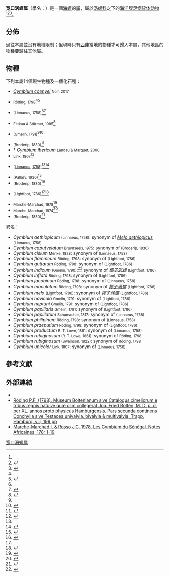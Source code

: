 {{Automatic taxobox
 |image = Cymbium glans 32 a.jpg
 |image_caption = shell of ''{{tsl|en|Cymbium glans||Cymbium glans}}''
 |taxon = Cymbium
 |authority = {{tsl|en|Peter Friedrich Röding||Röding}}, 1798<ref>{{tsl|en|Peter Friedrich Röding||Röding P. F.}} (1798). ''Museum Boltenianum sive catalogus cimeliorum e tribus regnis naturæ quæ olim collegerat Joa. Fried Bolten, M. D. p. d. per XL. annos proto physicus Hamburgensis. Pars secunda continens conchylia sive testacea univalvia, bivalvia &  multivalvia''. pp. [1-3], [1-8], 1-199. Hamburg.</ref>
 | synonyms_ref = <ref name="WoRMS" />
 | synonyms =
* ''Cymba'' <small>Broderip, 1826</small>
* ''Yetus'' <small>Gray, 1855</small>
 | type_species = ''Cymbium jacobinum'' <small>Röding, 1798</small> 
 |display_parents= 3
}}

'''宽口涡螺属'''（學名：{{lang|la|''Cymbium''}}）是一個[[海螺|海螺]]的[[属|属]]，屬於[[涡螺科|涡螺科]]之下的[[洋|海洋]][[腹足纲|腹足纲]][[软体动物|软体动物]]<ref name="顾茂彬" /><ref name="WoRMS">{{WRMS species|138660|''Cymbium'' Röding, 1798||25 April 2010}}</ref><ref>{{cite book |last1=Bail |first1=P. |last2=Poppe |first2=G.T. |year=2001 |title=A conchological iconography: a taxonomic introduction of the recent Volutidae |publisher=[[ConchBooks|ConchBooks]] |location=[[哈肯海姆|Hackenheim]] |pages=30 pp, 5 pl. |language=en }}</ref>。

==分佈==
過往本屬並沒有地域限制；但現時只有[[西非|西非]]當地的物種才可歸入本屬，其他地區的物種要歸往其他屬。

==物種==
下列本屬14個現生物種及一個化石種：
* ''[[Cymbium_coenyei|Cymbium coenyei]]'' <small>Nolf, 2017</small>
* {{tsl|en|Cymbium cucumis|黄瓜宽口涡螺}} ''{{tsl|en|Cymbium cucumis}}'' <small>Röding, 1798</small><ref name="顾茂彬" /><ref>{{WRMS species|141964|''Cymbium cucumis'' Röding, 1798||25 April 2010}}</ref>
* {{tsl|en|Cymbium cymbium|宽口涡螺}} ''{{tsl|en|Cymbium cymbium}}'' <small>(Linnaeus, 1758)</small><ref name="顾茂彬" /><ref>{{WRMS species|224552|''Cymbium cymbium'' (Linnaeus, 1758)||25 April 2010}}</ref>
* ''{{tsl|en|Cymbium fragile||Cymbium fragile}}'' <small>Fittkau & Stürmer, 1985</small><ref>{{WRMS species|384768|''Cymbium fragile'' Fittkau & Stürmer, 1985||25 April 2010}}</ref>
* {{tsl|en|Cymbium glans|大象宽口涡螺}} ''{{tsl|en|Cymbium glans}}'' <small>(Gmelin, 1791)</small><ref name="顾茂彬" /><ref>{{WRMS species|225406|''Cymbium glans'' (Gmelin, 1791)||25 April 2010}}</ref>
* ''{{tsl|en|Cymbium gracile||Cymbium gracile}}'' <small>(Broderip, 1830)</small><ref>{{WRMS species|384770|''Cymbium gracile'' (Broderip, 1830)||25 April 2010}}</ref>
* † ''[[Cymbium_ibericum|Cymbium ibericum]]'' <small>Landau & Marquet, 2000</small>
* ''{{tsl|en|Cymbium marmoratum}}'' <small>Link, 1807</small><ref>{{WRMS species|384771|''Cymbium marmoratum'' Link, 1807||25 April 2010}}</ref>
*{{tsl|en|Cymbium olla|欧拉宽口涡螺}}'' {{tsl|en|Cymbium olla}}'' <small>([[卡尔·林奈|Linnaeus]], [[自然系统第十版|1758]])</small><ref name="顾茂彬" /><ref>{{WRMS species|141965|''Cymbium olla'' (Linnaeus, 1758)||25 April 2010}}</ref>
* ''{{tsl|en|Cymbium pachyus||Cymbium pachyus}}'' <small>(Pallary, 1930)</small><ref>{{WRMS species|384802|''Cymbium pachyus'' (Pallary, 1930)||25 April 2010}}</ref>
* ''{{tsl|en|Cymbium patulum||Cymbium patulum}}'' <small>(Broderip, 1830)</small><ref>{{WRMS species|224439|''Cymbium patulum'' (Broderip, 1830)||25 April 2010}}</ref>
* {{tsl|en|Cymbium pepo|非洲宽口涡螺}}'' {{tsl|en|Cymbium pepo}}'' <small>(Lightfoot, 1786)</small><ref name="顾茂彬" /><ref>{{WRMS species|384806|''Cymbium pepo'' (Lightfoot, 1786)||25 April 2010}}</ref>
* ''{{tsl|en|Cymbium senegalense||Cymbium senegalense}}'' <small>Marche-Marchad, 1978</small><ref>{{WRMS species|384813|''Cymbium senegalensis'' Marche-Marchad, 1978||25 April 2010}}</ref>
* ''{{tsl|en|Cymbium souliei||Cymbium souliei}}'' <small>Marche-Marchad, 1974</small><ref>{{WRMS species|384815|''Cymbium souliei'' Marche-Marchad, 1974||25 April 2010}}</ref>
* ''{{tsl|en|Cymbium tritonis||Cymbium tritonis}}'' <small>(Broderip, 1830)</small><ref>{{WRMS species|141966|''Cymbium tritonis'' (Broderip, 1830)||25 April 2010}}</ref>
;異名：
* ''Cymbium aethiopicum'' <small>(Linnaeus, 1758)</small>: synonym of ''<!-- 頁面不存在 -->[[Melo_aethiopicus|Melo aethiopicus]]'' <small>(Linnaeus, 1758)</small>
* ''Cymbium caputvelatum'' <small>Bruynseels, 1975</small>: synonym of ''{{tsl|en|Cymbium tritonis||Cymbium tritonis}}'' <small>(Broderip, 1830)</small> 
* ''Cymbium cisium'' <small>Menke, 1828</small>: synonym of ''{{tsl|en|Cymbium cymbium||Cymbium cymbium}}'' <small>(Linnaeus, 1758)</small> 
* ''Cymbium flammeum'' <small>Röding, 1798</small>: synonym of ''{{tsl|en|Melo amphora||Melo amphora}}'' <small>(Lightfoot, 1786)</small> 
* ''Cymbium guttatum'' <small>Röding, 1798</small>: synonym of ''{{tsl|en|Cymbium pepo||Cymbium pepo}}'' <small>(Lightfoot, 1786)</small> 
* ''Cymbium indicum'' <small>(Gmelin, 1790)</small>:<ref>{{WRMS species|215094|''Cymbium indicum'' (Gmelin, 1790)||25 April 2010}}</ref> synonym of ''<!-- [[Melo_melo|Melo melo]] -->[[椰子涡螺|椰子涡螺]]'' <small>(Lightfoot, 1786)</small>
* ''Cymbium inflata'' <small>Röding, 1798</small>: synonym of ''{{tsl|en|Cymbium pepo||Cymbium pepo}}'' <small>(Lightfoot, 1786)</small> 
* ''Cymbium jacobinum'' <small>Röding, 1798</small>: synonym of ''{{tsl|en|Cymbium cymbium||Cymbium cymbium}}'' <small>(Linnaeus, 1758)</small> 
* ''Cymbium maculatum'' <small>Röding, 1798</small>: synonym of ''<!-- [[Melo_melo|Melo melo]] -->[[椰子涡螺|椰子涡螺]]'' <small>(Lightfoot, 1786)</small>
* ''Cymbium melo'' <small>(Lightfoot, 1786)</small>: synonym of ''<!-- [[Melo_melo|Melo melo]] -->[[椰子涡螺|椰子涡螺]]'' <small>(Lightfoot, 1786)</small>
* ''Cymbium navicula'' <small>Gmelin, 1791</small>: synonym of ''{{tsl|en|Cymbium pepo||Cymbium pepo}}'' <small>(Lightfoot, 1786)</small>
* ''Cymbium neptuni'' <small>Gmelin, 1791</small>: synonym of ''{{tsl|en|Cymbium pepo||Cymbium pepo}}'' <small>(Lightfoot, 1786)</small>
* ''Cymbium papillaris'' <small>Gmelin, 1791</small>: synonym of ''{{tsl|en|Cymbium pepo||Cymbium pepo}}'' <small>(Lightfoot, 1786)</small>
* ''Cymbium papillatum'' <small>Schumacher, 1817</small>: synonym of ''{{tsl|en|Cymbium olla||Cymbium olla}}'' <small>(Linnaeus, 1758)</small> 
* ''Cymbium philipinum'' <small>Röding, 1798</small>:  synonym of ''{{tsl|en|Cymbium olla||Cymbium olla}}'' <small>(Linnaeus, 1758)</small>
* ''Cymbium praeputium'' <small>Röding, 1798</small>: synonym of ''{{tsl|en|Cymbium pepo||Cymbium pepo}}'' <small>(Lightfoot, 1786)</small>
* ''Cymbium productum'' <small>R. T. Lowe, 1861</small>:  synonym of ''{{tsl|en|Cymbium olla||Cymbium olla}}'' <small>(Linnaeus, 1758)</small>
* ''Cymbium rubiginosum'' <small>(R. T. Lowe, 1861)</small>: synonym of ''{{tsl|en|Cymbium cucumis||Cymbium cucumis}}'' <small>Röding, 1798</small> 
* ''Cymbium rubiginosum'' <small>(Swainson, 1822)</small>: synonym of ''{{tsl|en|Cymbium cucumis||Cymbium cucumis}}'' <small>Röding, 1798</small>
* ''Cymbium unicolor'' <small>Link, 1807</small>: synonym of ''{{tsl|en|Cymbium cymbium||Cymbium cymbium}}'' <small>(Linnaeus, 1758)</small>

==參考文獻==
{{reflist |refs=
<ref name="顾茂彬">{{cite book
 |url=http://www.shuxing.cc/book/15_detail_818446.htm
 |editor=[[顾茂彬|顾茂彬]] |year=2005
 |title=世界名贝鉴赏图谱 |pages=436
 |isbn=7534932467 |language=zh-hans }}</ref>
}}

==外部連結==
{{Commonscat|Cymbium}}
*{{Wikispecies-inline|Cymbium}}
* [https://www.biodiversitylibrary.org/page/16230659 Röding P.F. (1798). Museum Boltenianum sive Catalogus cimeliorum e tribus regnis naturæ quæ olim collegerat Joa. Fried Bolten, M. D. p. d. per XL. annos proto physicus Hamburgensis. Pars secunda continens Conchylia sive Testacea univalvia, bivalvia & multivalvia. Trapp, Hamburg. viii, 199 pp] {{Wayback|url=https://www.biodiversitylibrary.org/page/16230659 |date=20201021051708 }}
* [http://sfc.education.sn/IMG/pdf/Les_Cymbium_du_Senegal.pdf Marche-Marchad I. & Rosso J.C. 1978. Les Cymbium du Sénégal. Notes Africaines, 178: 1-19]{{Dead link}}

{{Taxonbar|from=Q1939144}}
[[Category:宽口涡螺属|]]